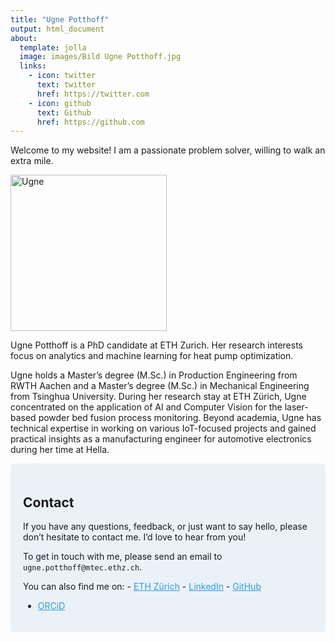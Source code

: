 ```yaml
---
title: "Ugne Potthoff"
output: html_document
about:
  template: jolla
  image: images/Bild Ugne Potthoff.jpg
  links:
    - icon: twitter
      text: twitter
      href: https://twitter.com
    - icon: github
      text: Github
      href: https://github.com
---
```


Welcome to my website! I am a passionate problem solver, willing to walk an extra mile.

<a id="figure1"></a>
<img src="images/Bild Ugne Potthoff.jpg" alt="Ugne" width="250">

Ugne Potthoff is a PhD candidate at ETH Zurich. Her research interests focus on analytics and machine learning for heat pump optimization. 

Ugne holds a Master's degree (M.Sc.) in Production Engineering from RWTH Aachen and a Master's degree (M.Sc.) in Mechanical Engineering from Tsinghua University. During her research stay at ETH Zürich, Ugne concentrated on the application of AI and Computer Vision for the laser-based powder bed fusion process monitoring. Beyond academia, Ugne has technical expertise in working on various IoT-focused projects and gained practical insights as a manufacturing engineer for automotive electronics during her time at Hella.


<div id="contact" style="background-color: #EAF2F8; padding: 20px; border-radius: 5px;">

# Contact
If you have any questions, feedback, or just want to say hello, please don't hesitate to contact me. I'd love to hear from you!

To get in touch with me, please send an email to `ugne.potthoff@mtec.ethz.ch`.

You can also find me on:
- <a href="https://im.ethz.ch/" style="color: #3498DB;">ETH Zürich</a>
- <a href="https://www.linkedin.com/in/ugne-potthoff" style="color: #3498DB;">LinkedIn</a>
- <a href="https://github.com/UgneP" style="color: #3498DB;">GitHub</a>

- <a href="https://orcid.org/0009-0007-8495-2971" style="color: #3498DB;">ORCiD</a>

</div>
